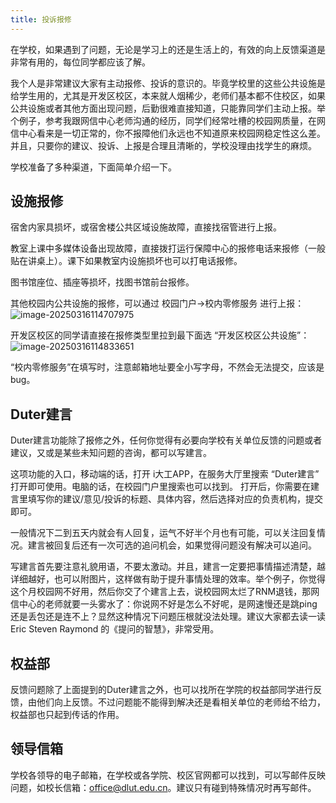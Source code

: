 ```yaml
---
title: 投诉报修
---
```


在学校，如果遇到了问题，无论是学习上的还是生活上的，有效的向上反馈渠道是非常有用的，每位同学都应该了解。

我个人是非常建议大家有主动报修、投诉的意识的。毕竟学校里的这些公共设施是给学生用的，尤其是开发区校区，本来就人烟稀少，老师们基本都不住校区，如果公共设施或者其他方面出现问题，后勤很难直接知道，只能靠同学们主动上报。举个例子，参考我跟网信中心老师沟通的经历，同学们经常吐槽的校园网质量，在网信中心看来是一切正常的，你不报障他们永远也不知道原来校园网稳定性这么差。并且，只要你的建议、投诉、上报是合理且清晰的，学校没理由找学生的麻烦。

学校准备了多种渠道，下面简单介绍一下。

## 设施报修
宿舍内家具损坏，或宿舍楼公共区域设施故障，直接找宿管进行上报。

教室上课中多媒体设备出现故障，直接拨打运行保障中心的报修电话来报修（一般贴在讲桌上）。课下如果教室内设施损坏也可以打电话报修。

图书馆座位、插座等损坏，找图书馆前台报修。

其他校园内公共设施的报修，可以通过 校园门户->校内零修服务 进行上报：
![image-20250316114707975](../../../../assets/images/feedback1.png)

开发区校区的同学请直接在报修类型里拉到最下面选 “开发区校区公共设施”：
![image-20250316114833651](../../../../assets/images/feedback2.png)

“校内零修服务”在填写时，注意邮箱地址要全小写字母，不然会无法提交，应该是 bug。

## Duter建言

Duter建言功能除了报修之外，任何你觉得有必要向学校有关单位反馈的问题或者建议，又或是某些未知问题的咨询，都可以写建言。

这项功能的入口，移动端的话，打开 i大工APP，在服务大厅里搜索 “Duter建言” 打开即可使用。电脑的话，在校园门户里搜索也可以找到。 打开后，你需要在建言里填写你的建议/意见/投诉的标题、具体内容，然后选择对应的负责机构，提交即可。

一般情况下二到五天内就会有人回复，运气不好半个月也有可能，可以关注回复情况。建言被回复后还有一次可选的追问机会，如果觉得问题没有解决可以追问。

写建言首先要注意礼貌用语，不要太激动。并且，建言一定要把事情描述清楚，越详细越好，也可以附图片，这样做有助于提升事情处理的效率。举个例子，你觉得这个月校园网不好用，然后你交了个建言上去，说校园网太烂了RNM退钱，那网信中心的老师就要一头雾水了：你说网不好是怎么不好呢，是网速慢还是跳ping还是丢包还是连不上？显然这种情况下问题压根就没法处理。建议大家都去读一读 Eric Steven Raymond 的《提问的智慧》，非常受用。

## 权益部

反馈问题除了上面提到的Duter建言之外，也可以找所在学院的权益部同学进行反馈，由他们向上反馈。不过问题能不能得到解决还是看相关单位的老师给不给力，权益部也只起到传话的作用。

## 领导信箱

学校各领导的电子邮箱，在学校或各学院、校区官网都可以找到，可以写邮件反映问题，如校长信箱：office@dlut.edu.cn。建议只有碰到特殊情况时再写邮件。
